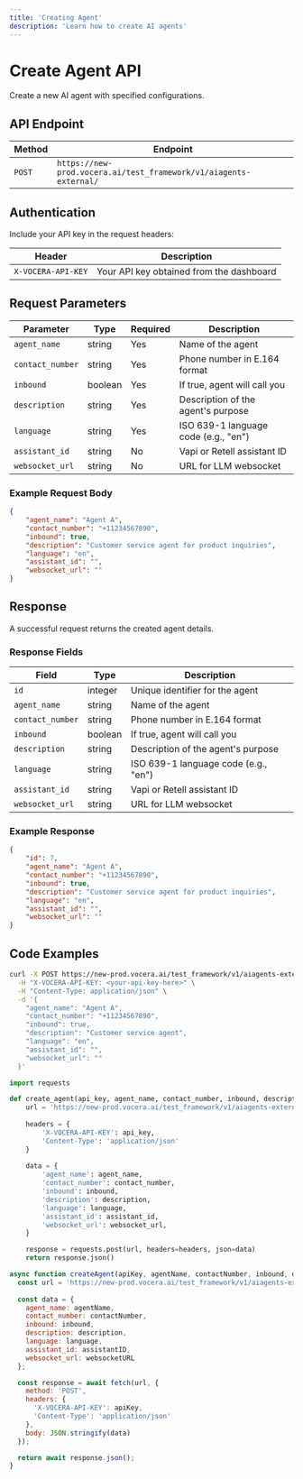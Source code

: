 ```yaml
---
title: 'Creating Agent'
description: 'Learn how to create AI agents'
---
```


# Create Agent API

Create a new AI agent with specified configurations.

## API Endpoint

| Method | Endpoint |
|--------|----------|
| `POST` | `https://new-prod.vocera.ai/test_framework/v1/aiagents-external/` |

## Authentication

Include your API key in the request headers:

| Header | Description |
|--------|-------------|
| `X-VOCERA-API-KEY` | Your API key obtained from the dashboard |

## Request Parameters

| Parameter | Type | Required | Description |
|-----------|------|----------|-------------|
| `agent_name` | string | Yes | Name of the agent |
| `contact_number` | string | Yes | Phone number in E.164 format |
| `inbound` | boolean | Yes | If true, agent will call you |
| `description` | string | Yes | Description of the agent's purpose |
| `language` | string | Yes | ISO 639-1 language code (e.g., "en") |
| `assistant_id` | string | No | Vapi or Retell assistant ID |
| `websocket_url` | string | No | URL for LLM websocket |

### Example Request Body

```json
{
    "agent_name": "Agent A",
    "contact_number": "+11234567890",
    "inbound": true,
    "description": "Customer service agent for product inquiries",
    "language": "en",
    "assistant_id": "",
    "websocket_url": ""
}
```

## Response

A successful request returns the created agent details.

### Response Fields

| Field | Type | Description |
|-------|------|-------------|
| `id` | integer | Unique identifier for the agent |
| `agent_name` | string | Name of the agent |
| `contact_number` | string | Phone number in E.164 format |
| `inbound` | boolean | If true, agent will call you |
| `description` | string | Description of the agent's purpose |
| `language` | string | ISO 639-1 language code (e.g., "en") |
| `assistant_id` | string | Vapi or Retell assistant ID |
| `websocket_url` | string | URL for LLM websocket |

### Example Response

```json
{
    "id": 7,
    "agent_name": "Agent A",
    "contact_number": "+11234567890",
    "inbound": true,
    "description": "Customer service agent for product inquiries",
    "language": "en",
    "assistant_id": "",
    "websocket_url": ""
}
```

## Code Examples

<CodeGroup>

```bash Curl
curl -X POST https://new-prod.vocera.ai/test_framework/v1/aiagents-external/ \
  -H "X-VOCERA-API-KEY: <your-api-key-here>" \
  -H "Content-Type: application/json" \
  -d '{
    "agent_name": "Agent A",
    "contact_number": "+11234567890",
    "inbound": true,
    "description": "Customer service agent",
    "language": "en",
    "assistant_id": "",
    "websocket_url": ""
  }'
```

```python Python
import requests

def create_agent(api_key, agent_name, contact_number, inbound, description, language, assistant_id="", websocket_url=""):
    url = 'https://new-prod.vocera.ai/test_framework/v1/aiagents-external/'
    
    headers = {
        'X-VOCERA-API-KEY': api_key,
        'Content-Type': 'application/json'
    }
    
    data = {
        'agent_name': agent_name,
        'contact_number': contact_number,
        'inbound': inbound,
        'description': description,
        'language': language,
        'assistant_id': assistant_id,
        'websocket_url': websocket_url,
    }

    response = requests.post(url, headers=headers, json=data)
    return response.json()
```

```javascript JavaScript
async function createAgent(apiKey, agentName, contactNumber, inbound, description, language, assistantID="", websocketURL="") {
  const url = 'https://new-prod.vocera.ai/test_framework/v1/aiagents-external/';
  
  const data = {
    agent_name: agentName,
    contact_number: contactNumber,
    inbound: inbound,
    description: description,
    language: language,
    assistant_id: assistantID,
    websocket_url: websocketURL
  };

  const response = await fetch(url, {
    method: 'POST',
    headers: {
      'X-VOCERA-API-KEY': apiKey,
      'Content-Type': 'application/json'
    },
    body: JSON.stringify(data)
  });

  return await response.json();
}
```

</CodeGroup>
